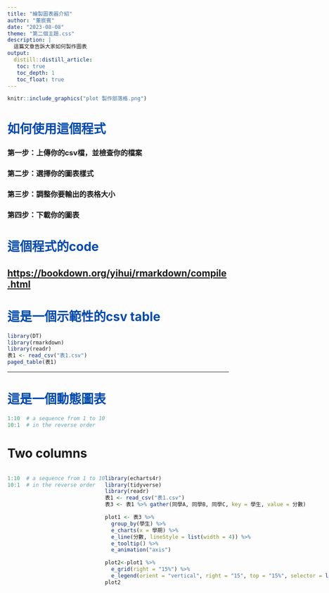 ```yaml
---
title: "繪製圖表器介紹"
author: "董宸賓"
date: "2023-08-08"
theme: "第二個主題.css"
description: |
  這篇文章告訴大家如何製作圖表
output:
  distill::distill_article: 
   toc: true
   toc_depth: 1
   toc_float: true
---
```


```r
knitr::include_graphics("plot 製作部落格.png")
```

# 如何使用這個程式 {style="color:#004AAD;"}

### 第一步：上傳你的csv檔，並檢查你的檔案

### 第二步：選擇你的圖表樣式

### 第三步：調整你要輸出的表格大小

### 第四步：下載你的圖表

# 這個程式的code {style="color:#004AAD;"}

## <https://bookdown.org/yihui/rmarkdown/compile.html>

# 這是一個示範性的csv table {style="color:#004AAD;"}

```r
library(DT)
library(rmarkdown)
library(readr)
表1 <- read_csv("表1.csv")
paged_table(表1)
```

------------------------------------------------------------------------

# **這是一個動態圖表** {style="color:#004AAD;"}

```r
1:10  # a sequence from 1 to 10
10:1  # in the reverse order
```

# Two columns

::: {style="display: flex;"}
::: {style="flex: 7;"}
```r
1:10  # a sequence from 1 to 10
10:1  # in the reverse order
```
:::

::: {style="flex: 3;"}
```r
library(echarts4r)
library(tidyverse)
library(readr)
表1 <- read_csv("表1.csv")
表3 <- 表1 %>% gather(同學A, 同學B, 同學C, key = 學生, value = 分數)

plot1 <- 表3 %>% 
  group_by(學生) %>% 
  e_charts(x = 學期) %>% 
  e_line(分數, lineStyle = list(width = 4)) %>% 
  e_tooltip() %>% 
  e_animation("axis")

plot2<-plot1 %>% 
  e_grid(right = "15%") %>% 
  e_legend(orient = "vertical", right = "15", top = "15%", selector = list(list(type = "inverse", title = "重置"), list(type = "all", title = "全選")), width = 150)
plot2
```
:::
:::
